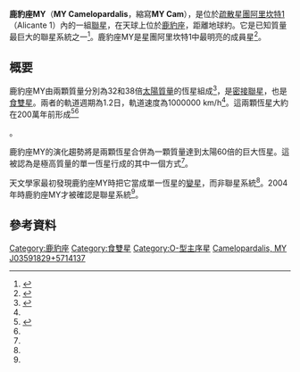 {{Starbox begin
 | name = MY Camelopardalis
}}
{{Starbox observe
 | epoch = [[J2000.0|J2000.0]] <ref name=SIMBAD/>
 | constell = [[鹿豹座|鹿豹座]]
 | ra = {{RA|03|59|18.2863}} <ref name=SIMBAD/>
 | dec = {{DEC|+57|14|13.673}} <ref name=SIMBAD/>
 | appmag_v = <!-- (app mag) // system magnitude -->
}}
{{Starbox astrometry
 | radial_v = <!--Radial velocity (in km/sec)-->
 | prop_mo_ra = <!--Proper motion (RA), μ<sub>α</sub> cos δ (in milliarcsec/yr)-->
 | prop_mo_dec = <!--Proper motion (dec), μ<sub>δ</sub> (in milliarcsec/yr)-->
 | parallax = <!--Parallax (in milliarcsec)-->
 | p_error = <!--Parallax error (in milliarcsec)-->
 | parallax_footnote = <!--Parallax footnote-->
 | dist_ly = 13,000 <ref name=NatGeo-2014-12-09/>
 | dist_pc = {{convert|13000|ly|pc|disp=number|abbr=on}} <ref name=NatGeo-2014-12-09/>
 | absmag_v = <!--Absolute magnitude ([[UBV_photometric_system|Johnson-Cousins V system]])-->
 | absmag_bol = <!--Absolute bolometric magnitude (accounts for emissions across all spectra of light)-->
 }}
{{Starbox catalog
 | names      = MY [[鹿豹座|Camelopardalis]], [[Variable_star_designation|MY]] Cam,<ref name=SIMBAD/> [[Alicante_1_NM|Alicante 1 NM]] 693,<ref name=SIMBAD/> [[Alicante_1|Alicante 1]]-693, [[2MASS|2MASS]] J03591829+5714137 <ref name=SIMBAD/>
 | component1 = <!-- Double star component 1 primary designation -->
 | names1     = <!-- Other catalog designations for component 1 -->
 | component2 = <!-- Double star component 2 primary designation -->
 | names2     = <!-- Other catalog designations for component 2-->
}}
{{starbox end}}
'''鹿豹座MY'''（'''MY Camelopardalis'''，縮寫'''MY Cam'''），是位於[[疏散星團|疏散星團]][[阿里坎特1|阿里坎特1]]（Alicante 1）內的一組[[聯星|聯星]]，在天球上位於[[鹿豹座|鹿豹座]]，距離地球約{{convert|13000|ly|pc|abbr=on|lk=on}}。它是已知質量最巨大的聯星系統之一<ref name=NatGeo-2014-12-09>{{cite news |url= http://news.nationalgeographic.com/news/2014/12/141209-starstruck-monster-star-merger-space-astronomy-science/ |title= Astronomers Spy Monster Star Merger on the Move |author= Andrew Fazekas |date= 9 December 2014 |accessdate= 2015-03-23 |archive-date= 2015-03-19 |archive-url= https://web.archive.org/web/20150319031559/http://news.nationalgeographic.com/news/2014/12/141209-starstruck-monster-star-merger-space-astronomy-science/ |dead-url= no }}</ref>。鹿豹座MY是星團阿里坎特1中最明亮的成員星<ref name=ScienceDaily-2014-12-05>{{cite news |url= http://www.sciencedaily.com/releases/2014/12/141205093754.htm |title= Astronomers observe two stars so close to each other that they will end up merging into a supermassive star |date= 5 December 2014 |publisher= ScienceDaily |author= Asociación RUVID |accessdate= 2015-03-23 |archive-date= 2015-03-22 |archive-url= https://web.archive.org/web/20150322010237/http://www.sciencedaily.com/releases/2014/12/141205093754.htm |dead-url= no }}</ref>。

==概要==
鹿豹座MY由兩顆質量分別為32和38倍[[太陽質量|太陽質量]]的恆星組成<ref name="Phys.org-2014-12-06">{{cite web |url= http://phys.org/news/2014-12-astronomers-stars-merging-supermassive-star.html |title= Astronomers observe two stars so close to each other that they will end up merging into a supermassive star |date= 6 December 2014 |publisher= Phys.org |accessdate= 6 December 2014 |archive-date= 2015-04-24 |archive-url= https://web.archive.org/web/20150424040202/http://phys.org/news/2014-12-astronomers-stars-merging-supermassive-star.html |dead-url= no }}</ref>，是[[密接聯星|密接聯星]]，也是[[食雙星|食雙星]]。兩者的軌道週期為1.2日，軌道速度為1000000 km/h<ref name=NatGeo-2014-12-09/>。這兩顆恆星大約在200萬年前形成<ref name=Independent141210>{{cite web |url= http://www.independent.co.uk/news/science/two-huge-stars-are-colliding-in-space--and-might-soon-join-in-a-huge-explosion-that-will-shed-light-on-the-beginning-of-the-universe-9915875.html |title= Two huge stars are colliding in space — and might soon join in a huge explosion that will shed light on the beginning of the universe |date= 10 December 2014 |publisher= [[The_Independent|The Independent]] |accessdate= 10 December 2014 |archive-date= 2015-04-05 |archive-url= https://web.archive.org/web/20150405040713/http://www.independent.co.uk/news/science/two-huge-stars-are-colliding-in-space--and-might-soon-join-in-a-huge-explosion-that-will-shed-light-on-the-beginning-of-the-universe-9915875.html |dead-url= no }}</ref><ref name="10.1051/0004-6361/201424345"> {{cite journal|url=http://www.aanda.org/10.1051/0004-6361/201424345|title=MY Camelopardalis, a very massive merger progenitor|journal=Astronomy & Astrophysics|volume=572|date=2014-12-01|issn=0004-6361|language=en|accessdate=2018-04-02|doi=10.1051/0004-6361/201424345|author=J. Lorenzo, I. Negueruela, A. K. F. Val Baker, M. García, S. Simón-Díaz, P. Pastor, M. Méndez Majuelos}} </ref>。

鹿豹座MY的演化趨勢將是兩顆恆星合併為一顆質量達到太陽60倍的巨大恆星。這被認為是極高質量的單一恆星行成的其中一個方式<ref name=NatGeo-2014-12-09/>。

天文學家最初發現鹿豹座MY時把它當成單一恆星的[[變星|變星]]，而非聯星系統<ref name=NatGeo-2014-12-09/>。2004年時鹿豹座MY才被確認是聯星系統<ref name=ScienceDaily-2014-12-05/>。

==參考資料==
{{reflist|
<ref name=SIMBAD> {{cite web 
|url= http://simbad.u-strasbg.fr/simbad/sim-basic?Ident=my+cam&submit=SIMBAD+search |title= V* MY Cam -- Ellipsoidal variable Star |accessdate= 2014-12-12 |publisher= SIMBAD 
}} </ref>
}}

{{Stars of Camelopardalis}}

[[Category:鹿豹座|Category:鹿豹座]]
[[Category:食雙星|Category:食雙星]]
[[Category:O-型主序星|Category:O-型主序星]]
[[Category:以变星命名法命名的天体|Camelopardalis, MY]]
[[Category:2MASS天體|J03591829+5714137]]